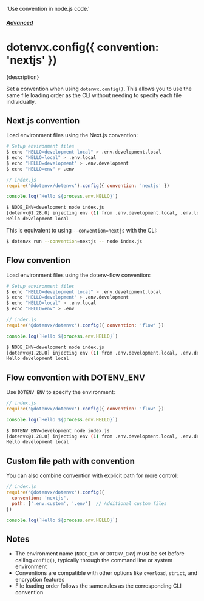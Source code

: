   'Use convention in node.js code.'

##### [Advanced](/docs/advanced)
# dotenvx.config({ convention: 'nextjs' })

<p className="lead">{description}</p>

Set a convention when using `dotenvx.config()`. This allows you to use the same file loading order as the CLI without needing to specify each file individually.

## Next.js convention

Load environment files using the Next.js convention:

```sh
# Setup environment files
$ echo "HELLO=development local" > .env.development.local
$ echo "HELLO=local" > .env.local
$ echo "HELLO=development" > .env.development
$ echo "HELLO=env" > .env
```

```js
// index.js
require('@dotenvx/dotenvx').config({ convention: 'nextjs' })

console.log(`Hello ${process.env.HELLO}`)
```

```sh
$ NODE_ENV=development node index.js
[dotenvx@1.28.0] injecting env (1) from .env.development.local, .env.local, .env.development, .env
Hello development local
```

This is equivalent to using `--convention=nextjs` with the CLI:

```sh
$ dotenvx run --convention=nextjs -- node index.js
```

## Flow convention

Load environment files using the dotenv-flow convention:

```sh
# Setup environment files
$ echo "HELLO=development local" > .env.development.local
$ echo "HELLO=development" > .env.development
$ echo "HELLO=local" > .env.local
$ echo "HELLO=env" > .env
```

```js
// index.js
require('@dotenvx/dotenvx').config({ convention: 'flow' })

console.log(`Hello ${process.env.HELLO}`)
```

```sh
$ NODE_ENV=development node index.js
[dotenvx@1.28.0] injecting env (1) from .env.development.local, .env.development, .env.local, .env
Hello development local
```

## Flow convention with DOTENV_ENV

Use `DOTENV_ENV` to specify the environment:

```js
// index.js
require('@dotenvx/dotenvx').config({ convention: 'flow' })

console.log(`Hello ${process.env.HELLO}`)
```

```sh
$ DOTENV_ENV=development node index.js
[dotenvx@1.28.0] injecting env (1) from .env.development.local, .env.development, .env.local, .env
Hello development local
```

## Custom file path with convention

You can also combine convention with explicit path for more control:

```js
// index.js
require('@dotenvx/dotenvx').config({
  convention: 'nextjs',
  path: ['.env.custom', '.env']  // Additional custom files
})

console.log(`Hello ${process.env.HELLO}`)
```

## Notes

- The environment name (`NODE_ENV` or `DOTENV_ENV`) must be set before calling `config()`, typically through the command line or system environment
- Conventions are compatible with other options like `overload`, `strict`, and encryption features
- File loading order follows the same rules as the corresponding CLI convention